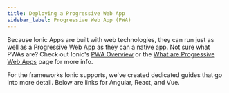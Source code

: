 ```yaml
---
title: Deploying a Progressive Web App
sidebar_label: Progressive Web App (PWA)
---
```



<head>
  <title>Deploying A Progressive Web Application (PWA) | PWA Deployment</title>
  <meta
    name="description"
    content="Ionic Applications are built with web technologies that run just as well as a Progressive Web App as they do a native app. Learn how to deploy a PWA with Ionic."
  />
</head>

Because Ionic Apps are built with web technologies, they can run just as well as a Progressive Web App as they can a native app. Not sure what PWAs are? Check out Ionic's <a href="https://ionicframework.com/pwa" target="_blank">PWA Overview</a> or the [What are Progressive Web Apps](../core-concepts/what-are-progressive-web-apps) page for more info.

For the frameworks Ionic supports, we've created dedicated guides that go into more detail. Below are links for Angular, React, and Vue.

<DocsCards>
  <DocsCard header="Angular" href="../angular/pwa" img="/img/frameworks/angular.svg"></DocsCard>
  <DocsCard header="React" href="../react/pwa" img="/img/frameworks/react.svg"></DocsCard>
  <DocsCard header="Vue" href="../vue/pwa" img="/img/frameworks/vue.svg"></DocsCard>
</DocsCards>
